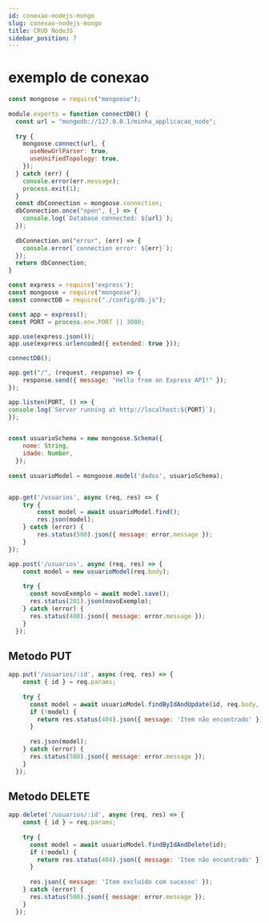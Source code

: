 ```yaml
---
id: conexao-nodejs-mongo
slug: conexao-nodejs-mongo
title: CRUD NodeJS
sidebar_position: 7
---
```


# exemplo de conexao

```javascript title=config/db.js
const mongoose = require("mongoose");
 
module.exports = function connectDB() {
  const url = "mongodb://127.0.0.1/minha_applicacao_node";
 
  try {
    mongoose.connect(url, {
      useNewUrlParser: true,
      useUnifiedTopology: true,
    });
  } catch (err) {
    console.error(err.message);
    process.exit(1);
  }
  const dbConnection = mongoose.connection;
  dbConnection.once("open", (_) => {
    console.log(`Database connected: ${url}`);
  });
 
  dbConnection.on("error", (err) => {
    console.error(`connection error: ${err}`);
  });
  return dbConnection;
}
```

```javascript title=index.js
const express = require('express');
const mongoose = require("mongoose");
const connectDB = require("./config/db.js"); 

const app = express();
const PORT = process.env.PORT || 3000;

app.use(express.json());
app.use(express.urlencoded({ extended: true }));

connectDB();

app.get("/", (request, response) => {
    response.send({ message: "Hello from an Express API!" });
});

app.listen(PORT, () => {
console.log(`Server running at http://localhost:${PORT}`);
});


const usuarioSchema = new mongoose.Schema({
    nome: String,
    idade: Number,
  });
  
const usuarioModel = mongoose.model('dados', usuarioSchema);


app.get('/usuarios', async (req, res) => {
    try {
        const model = await usuarioModel.find();
        res.json(model);
    } catch (error) {
        res.status(500).json({ message: error.message });
    }
});

app.post('/usuarios', async (req, res) => {
    const model = new usuarioModel(req.body);
  
    try {
      const novoExemplo = await model.save();
      res.status(201).json(novoExemplo);
    } catch (error) {
      res.status(400).json({ message: error.message });
    }
  });
```

## Metodo PUT

```javascript
app.put('/usuarios/:id', async (req, res) => {
    const { id } = req.params;
  
    try {
      const model = await usuarioModel.findByIdAndUpdate(id, req.body, { new: true });
      if (!model) {
        return res.status(404).json({ message: 'Item não encontrado' });
      }
  
      res.json(model);
    } catch (error) {
      res.status(500).json({ message: error.message });
    }
  });
```

## Metodo DELETE

```javascript
app.delete('/usuarios/:id', async (req, res) => {
    const { id } = req.params;
  
    try {
      const model = await usuarioModel.findByIdAndDelete(id);
      if (!model) {
        return res.status(404).json({ message: 'Item não encontrado' });
      }
  
      res.json({ message: 'Item excluído com sucesso' });
    } catch (error) {
      res.status(500).json({ message: error.message });
    }
  });
```